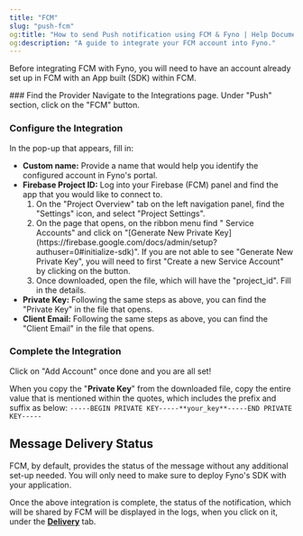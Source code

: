 ```yaml
---
title: "FCM"
slug: "push-fcm"
og:title: "How to send Push notification using FCM & Fyno | Help Document"
og:description: "A guide to integrate your FCM account into Fyno."
---
```


Before integrating FCM with Fyno, you will need to have an account already set up in FCM with an App built (SDK) within FCM.

<Steps>
### Find the Provider
Navigate to the Integrations page. Under "Push" section, click on the "FCM" button.

### Configure the Integration

In the pop-up that appears, fill in:

- **Custom name:** Provide a name that would help you identify the configured account in Fyno's portal.
- **Firebase Project ID:** Log into your Firebase (FCM) panel and find the app that you would like to connect to.
  <ol>
    <li>On the "Project Overview" tab on the left navigation panel, find the "Settings" icon, and select "Project Settings".</li>
    <li>On the page that opens, on the ribbon menu find " Service Accounts" and click on "[Generate New Private Key](https://firebase.google.com/docs/admin/setup?authuser=0#initialize-sdk)". If you are not able to see "Generate New Private Key", you will need to first "Create a new Service Account" by clicking on the button.</li>
    <li>Once downloaded, open the file, which will have the "project_id". Fill in the details.</li>
  </ol>
- **Private Key:** Following the same steps as above, you can find the "Private Key" in the file that opens.
- **Client Email:** Following the same steps as above, you can find the "Client Email" in the file that opens.

### Complete the Integration

Click on "Add Account" once done and you are all set!

</Steps>

<Tip title='Wait! "Private Key" format is important!'>When you copy the "**Private Key**" from the downloaded file, copy the entire value that is mentioned within the quotes, which includes the prefix and suffix as below: `-----BEGIN PRIVATE KEY-----**your_key**-----END PRIVATE KEY-----`</Tip>

## Message Delivery Status

FCM, by default, provides the status of the message without any additional set-up needed. You will only need to make sure to deploy Fyno's SDK with your application.

Once the above integration is complete, the status of the notification, which will be shared by FCM will be displayed in the logs, when you click on it, under the **[Delivery](./log-details-delivery)** tab.
